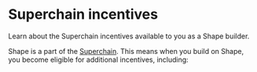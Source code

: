 
# Superchain incentives

Learn about the Superchain incentives available to you as a Shape builder.

Shape is a part of the [Superchain](https://app.optimism.io/superchain/). This means when you build on Shape, you become eligible for additional incentives, including:

<SuperchainIncentivesCards />
